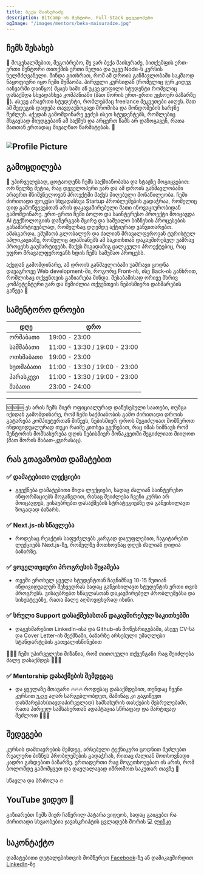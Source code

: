 ```yaml
---
title: ბექა მაისურაძე
description: Bitcamp-ის მენტორი, Full-Stack დეველოპერი
ogImage: "/images/mentors/beka-maisuradze.jpg"
---
```


## ჩემს შესახებ
👋 მოგესალმებით, მეგობრებო, მე ვარ ბექა მაისურაძე, ბითქემფის ერთ-ერთი მენტორი თითქმის ერთი წელია და უკვე Node-ს კურსის ხელმძღვანელი. მინდა გითხრათ, რომ ამ დროის განმავლობაში საკმაოდ ნაყოფიერი იყო ჩემი მუშაობა. პირველი კურსიდან (რომელიც ჯერ კიდევ იანვარში დაიწყო) მყავს სამი აწ უკვე ყოფილი სტუდენტი რომელიც დასაქმდა სხვადასხვა კომპანიაში (მათ შორის ერთ-ერთი უცხოურ ბაზარზე 🤯). ასევე არაერთი სტუდენტი, რომლებმაც freelance შეკვეთები აიღეს. მათ ამ შედეგის დადება თავდაუზოგავი შრომისა და მონდომების ხარჯზე შეძლეს. აქედან გამომდინარე ვეძებ ისეთ სტუდენტებს, რომლებიც მსგავსად მიუდგებაინ ამ საქმეს და არცერთ წამს არ დაზოგავენ, რათა მათთან ერთადაც მივაღწიო წარმატებას. 🚀

![Profile Picture](/images/mentors/beka-maisuradze.jpg)
---

## გამოცდილება
🏢 უპირველესად, ცოტაოდენს ჩემს საქმიანობასა და სტაჟზე მოგიყვებით: ორ წელზე მეტია, რაც დეველოპერი ვარ და ამ დროის განმავლობაში არაერთ მნიშვნელოვან პროექტში მაქვს მიღებული მონაწილეობა. ჩემი ძირითადი ფოკუსი სხვადასხვა Startup პრობლემების გადაჭრაა, რომელიც დიდ გამოწვევებთან არის დაკავაშირებული მათი ინოვაციურობიდან გამომდინარე. ერთ-ერთი ჩემი ბოლო და საინტერესო პროექტი მოიცავდა AI ტექნოლოგიის დანერგვას მცირე და საშუალო ბიზნესის პროცესების გასამარტივებლად, რომელსაც დღემდე აქტიურად ვანვითარებთ. ამასგარდა, ვმუშაობ გლობალურ და ძალიან მრავალფეროვან ტურისტულ აპლიკაციაზე, რომელიც ადამიანებს ამ საკითხთან დაკავშირებულ უამრავ პროცესს გაუმარტივებს. მაქვს შიგადაშიგ ცალკეული პროექტებიც, რაც უფრო მრავალფეროვანს ხდის ჩემს სამუშაო პროცესს.

აქედან გამომდინარე, ამ დროის განმავლობაში უამრავი ცოდნა დავაგროვე Web development-ში, როგორც Front-ის, ისე Back-ის განხრით, რომლისაც თქვენთვის გაზიარება მინდა. შესაბამისად ორივე მხრივ კომპეტენტური ვარ და შემიძლია თქვენთვის ნებისმიერი დახმარების გაწევა 🙌



## სამენტორო დროები

| დღე       | დრო          |
| --------- | ------------ |
| ორშაბათი  |  19:00 - 23:00 |
| სამშაბათი | 11:00 - 13:30 / 19:00 - 23:00 |
| ოთხშაბათი | 19:00 - 23:00 |
| ხუთშაბათი | 11:00 - 13:30 / 19:00 - 23:00 |
| პარასკევი | 11:00 - 13:30 / 19:00 - 23:00 |
| შაბათი | 23:00 - 24:00 |


---
🆘🆘🆘 ეს არის ჩემს მიერ ოფიციალურად დაწესებული საათები, თუმცა იქიდან გამომდინარე, რომ ჩემი საქმიანობის გამო ძირითადი დროის გატარება კომპიუტერთან მიწევს, ნებისმიერ დროს შეგიძლიათ მომწეროთ ინდივიდუალურად თუკი რაიმე კითხვა გექნებათ, რაც იმას ნიშნავს რომ მენტორის მომსახურება დღის ნებისმიერ მონაკვეთში შეგიძლიათ მიიღოთ (მათ შორის შაბათ-კვირასაც).
 
 ## რას გთავაზობთ დამატებით

 ### ✅ დამატებითი ლექციები
 - გვექნება დამატებითი შიდა ლექციები, სადაც ძალიან საინტერესო ინფორმაციებს მოგაწვდით, რასაც შეიძლება ჩვენი კურსი არ მოიცავდეს, ვისაუბრებთ დასაქმების სტრატეგიებზე და განვიხილავთ ზოგადად ბაზარს. 

 ### ✅ Next.js-ის სწავლება
 - როდესაც რეაქტის საფუძვლებს კარგად დაეუფლებით, ჩაგიტარებთ ლექციებს Next.js-ზე, რომელზე მოთხოვნაც დღეს ძალიან დიდია ბაზარზე.

 ### ✅ ყოველთვიური პროგრესის შეჯამება
 - თვეში ერთხელ ყველა სტუდენტთან ჩავნიშნავ 10-15 წუთიან ინდივიდუალურ შეხვედრას სადაც განვიხილავთ სტუდენტის ერთი თვის პროგრესს. ვისაუბრებთ სწავლასთან დაკავშირებულ პრობლემებსა და სისუსტეებზე, რათა მალე აღმოვფხვრად ისინი.

 ### ✅ სრული Support დასაქმებასთან დაკავშირებულ საკითხებში  
 - დაგეხმარებით LinkedIn-ისა და Github-ის მოწესრიგებაში, ასევე CV-სა და Cover Letter-ის შექმნაში, ბაზარზე არსებული უმაღლესი სტანდარტების გათვალისწინებით

🚀🚀🚀 ჩემი უპირველესი მიზანია, რომ თითოეული თქვენგანი რაც შეიძლება მალე დასაქმდეს  🚀🚀🚀

 ### ✅ Mentorship დასაქმების შემდეგაც 
 - და ყველაზე მთავარი 🔥🔥🔥  როდესაც დასაქმდებით, თუნდაც ჩვენი კურსით უკვე აღარ სარგებლობდეთ, მაშინაც კი გაგიწევთ დახმარებას(თავდაპირველად) სამსახურის თასქების შესრულებაში,  რათა პირველ სამსახურთან ადაპტაცია სწრაფად და მარტივად შეძლოთ  🚀🚀🚀



## შედეგები
კურსის დამთავრების შემდეგ, არსებული ტექნიკური ცოდნით შეძლებთ რეალური ბიზნეს პრობლემების გადაჭრას, რითაც ძალიან მოთხოვნადი კადრი გახდებით ბაზარზე. ერთადერთი რაც მოგეთხოვებათ ის არის, რომ ბოლომდე გამომყვეთ და დაუღალავად იშრომოთ საკუთარ თავზე 🚀

სწავლა და ბრძოლა 🔥

## YouTube ვიდეო 🎥

გიზიარებთ ჩემს მიერ ჩაწერილ პატარა ვიდეოს, სადაც გაიგებთ რა ძირითადი სხვაობებია ჯავასკრიპტის ცვლადებს შორის 💻 [ლინკი](https://www.youtube.com/watch?v=-jWK7jaa7nc)

## საკონტაქტო
დამატებითი დეტალებისთვის მომწერეთ [Facebook](https://www.facebook.com/beqa.maisuradze.315/)-ზე ან დამიკავშირდით [LinkedIn](https://www.linkedin.com/in/beka-maisuradze-76a730234/)-ზე

